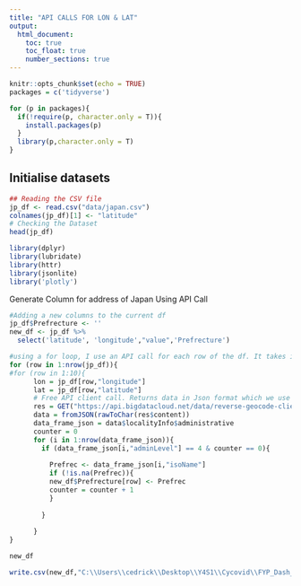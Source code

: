 ```yaml
---
title: "API CALLS FOR LON & LAT"
output: 
  html_document:
    toc: true
    toc_float: true
    number_sections: true
---
```


```r
knitr::opts_chunk$set(echo = TRUE)
packages = c('tidyverse')

for (p in packages){
  if(!require(p, character.only = T)){
    install.packages(p)
  }
  library(p,character.only = T)
}
```

## Initialise datasets

```r
## Reading the CSV file
jp_df <- read.csv("data/japan.csv") 
colnames(jp_df)[1] <- "latitude"
# Checking the Dataset
head(jp_df)
```

```r
library(dplyr)
library(lubridate)
library(httr)
library(jsonlite)
library('plotly')

```
Generate Column for address of Japan Using API Call
```r
#Adding a new columns to the current df
jp_df$Prefrecture <- ''
new_df <- jp_df %>%
  select('latitude', 'longitude',"value",'Prefrecture')
```
```r
#using a for loop, I use an API call for each row of the df. It takes in lon and lat values and returns a country name which is added to the new column
for (row in 1:nrow(jp_df)){
#for (row in 1:10){
      lon = jp_df[row,"longitude"]
      lat = jp_df[row,"latitude"]
      # Free API client call. Returns data in Json format which we use the jsonlite library to query out country name into a string format
      res = GET("https://api.bigdatacloud.net/data/reverse-geocode-client?", query=list(latitude=lat,longitude=lon,localityLanguage="en"))
      data = fromJSON(rawToChar(res$content))
      data_frame_json = data$localityInfo$administrative
      counter = 0
      for (i in 1:nrow(data_frame_json)){
        if (data_frame_json[i,"adminLevel"] == 4 & counter == 0){
          
          Prefrec <- data_frame_json[i,"isoName"]
          if (!is.na(Prefrec)){
          new_df$Prefrecture[row] <- Prefrec
          counter = counter + 1
          }
          
        }
        
      }
}

```
```r
new_df
```
```r
write.csv(new_df,"C:\\Users\\cedrick\\Desktop\\Y4S1\\Cycovid\\FYP_Dash_App\\dash-financial-report\\data\\Japan_Data_right_table_new.csv", row.names = FALSE)
```





